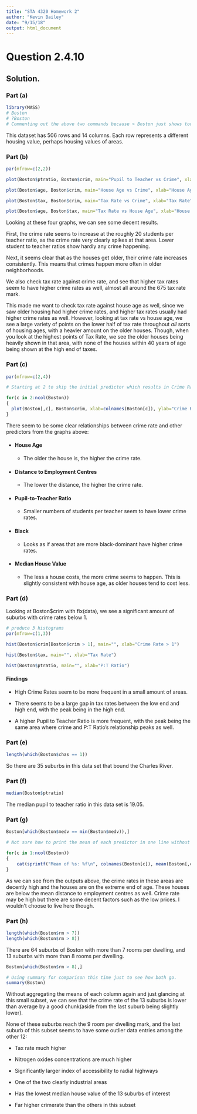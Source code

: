 ---
title: "STA 4320 Homework 2"
author: "Kevin Bailey"
date: "9/15/18"
output: html_document
---

# Question 2.4.10


## Solution.

### Part (a)

```{r}
library(MASS)
# Boston
# ?Boston
# Commenting out the above two commands because > Boston just shows too much data for the output, and > ?Boston opens a different window for the Boston documentation. Could show head(Boston) but no real need for this answer.

```
This dataset has 506 rows and 14 columns. Each row represents a different housing value, perhaps housing values of areas. 


### Part (b)

```{r}
par(mfrow=c(2,2))

plot(Boston$ptratio, Boston$crim, main="Pupil to Teacher vs Crime", xlab="P:T Ratio", ylab="Crime Rate")

plot(Boston$age, Boston$crim, main="House Age vs Crime", xlab="House Age", ylab="Crime")

plot(Boston$tax, Boston$crim, main="Tax Rate vs Crime", xlab="Tax Rate", ylab="Crime")

plot(Boston$age, Boston$tax, main="Tax Rate vs House Age", xlab="House Age", ylab="Tax Rate")
```

Looking at these four graphs, we can see some decent results.

First, the crime rate seems to increase at the roughly 20 students per teacher ratio, as the crime rate very clearly spikes at that area. Lower student to teacher ratios show hardly any crime happening.

Next, it seems clear that as the houses get older, their crime rate increases consistently. This means that crimes happen more often in older neighborhoods.

We also check tax rate against crime rate, and see that higher tax rates seem to have higher crime rates as well, almost all around the 675 tax rate mark. 

This made me want to check tax rate against house age as well, since we saw older housing had higher crime rates, and higher tax rates usually had higher crime rates as well. However, looking at tax rate vs house age, we see a large variety of points on the lower half of tax rate throughout *all* sorts of housing ages, with a heavier amount on the older houses. Though, when you look at the highest points of Tax Rate, we see the older houses being heavily shown in that area, with none of the houses within 40 years of age being shown at the high end of taxes.

### Part (c)
```{r}
par(mfrow=c(2,4))

# Starting at 2 to skip the initial predictor which results in Crime Rate vs Crime Rate

for(c in 2:ncol(Boston))
{
  plot(Boston[,c], Boston$crim, xlab=colnames(Boston[c]), ylab="Crime Rate")
}
```

There seem to be some clear relationships between crime rate and other predictors from the graphs above: 

* #### House Age
    + The older the house is, the higher the crime rate.

* #### Distance to Employment Centres
    + The lower the distance, the higher the crime rate.
    
* #### Pupil-to-Teacher Ratio
    + Smaller numbers of students per teacher seem to have lower crime rates.
    
* #### Black
    + Looks as if areas that are more black-dominant have higher crime rates.
    
* #### Median House Value
    + The less a house costs, the more crime seems to happen. This is slightly consistent with house age, as older houses tend to cost less.

### Part (d)

Looking at Boston$crim with fix(data), we see a significant amount of suburbs with crime rates below 1.

```{r}
# produce 3 histograms
par(mfrow=c(1,3))

hist(Boston$crim[Boston$crim > 1], main="", xlab="Crime Rate > 1")

hist(Boston$tax, main="", xlab="Tax Rate")

hist(Boston$ptratio, main="", xlab="P:T Ratio")
```

#### Findings

* High Crime Rates seem to be more frequent in a small amount of areas.

* There seems to be a large gap in tax rates between the low end and high end, with the peak being in the high end.

* A higher Pupil to Teacher Ratio is more frequent, with the peak being the same area where crime and P:T Ratio's relationship peaks as well.

### Part (e)

```{r}

length(which(Boston$chas == 1))

```

So there are 35 suburbs in this data set that bound the Charles River.

### Part (f)

```{r}
median(Boston$ptratio)
```

The median pupil to teacher ratio in this data set is 19.05.

### Part (g)

```{r}
Boston[which(Boston$medv == min(Boston$medv)),]

# Not sure how to print the mean of each predictor in one line without a different library and I'm not sure if we can use any others than as instructed. Using summary(Boston) could work but looks a bit messier to me. Still a good option though, I just wanted to mess around a bit.

for(c in 1:ncol(Boston))
{
    cat(sprintf("Mean of %s: %f\n", colnames(Boston[c]), mean(Boston[,c], na.rm=T)))
}
```

As we can see from the outputs above, the crime rates in these areas are decently high and the houses are on the extreme end of age. These houses are below the mean distance to employment centres as well. Crime rate may be high but there are some decent factors such as the low prices. I wouldn't choose to live here though.

### Part (h)

```{r}
length(which(Boston$rm > 7))
length(which(Boston$rm > 8))
```

There are 64 suburbs of Boston with more than 7 rooms per dwelling, and 13 suburbs with more than 8 rooms per dwelling.

```{r}
Boston[which(Boston$rm > 8),]

# Using summary for comparison this time just to see how both go.
summary(Boston)
```

Without aggregating the means of each column again and just glancing at this small subset, we can see that the crime rate of the 13 suburbs is lower than average by a good chunk(aside from the last suburb being slightly lower). 

None of these suburbs reach the 9 room per dwelling mark, and the last suburb of this subset seems to have some outlier data entries among the other 12: 

* Tax rate much higher

* Nitrogen oxides concentrations are much higher

* Significantly larger index of accessibility to radial highways

* One of the two clearly industrial areas 

* Has the lowest median house value of the 13 suburbs of interest

* Far higher crimerate than the others in this subset